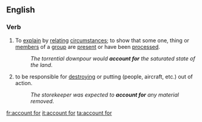 ==English==

===Verb===
{{en-verb|accounts for|accounting for|accounted for|accounted for}}

# To [[explain]] by [[relating]] [[circumstances]]; to show that some one, thing or [[members]] of a [[group]] are [[present]] or have been [[process]]ed.
#: ''The torrential downpour would '''account for''' the saturated state of the land''.
# to be responsible for [[destroying]] or putting (people, aircraft, etc.) out of action.
#: ''The storekeeper was expected to '''account for''' any material removed''.

[[fr:account for]]
[[it:account for]]
[[ta:account for]]